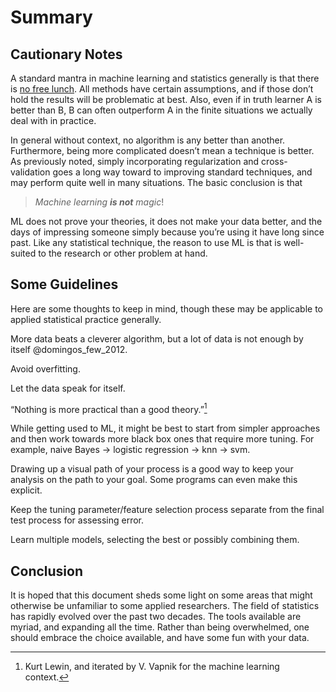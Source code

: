 # Summary

## Cautionary Notes

A standard mantra in machine learning and statistics generally is that there is [no free lunch](http://www.no-free-lunch.org/).  All methods have certain assumptions, and if those don't hold the results will be problematic at best.  Also, even if in truth learner A is better than B, B can often outperform A in the finite situations we actually deal with in practice.  

In general without context, no algorithm is any better than another. Furthermore, being more complicated doesn't mean a technique is better.  As previously noted, simply incorporating regularization and cross-validation goes a long way toward to improving standard techniques, and may perform quite well in many situations.  The basic conclusion is that 

> *Machine learning **is not** magic*!

ML does not prove your theories, it does not make your data better, and the days of impressing someone simply because you're using it have long since past.  Like any statistical technique, the reason to use ML is that is well-suited to the research or other problem at hand.


## Some Guidelines

Here are some thoughts to keep in mind, though these may be applicable to applied statistical practice generally.

More data beats a cleverer algorithm, but a lot of data is not enough by itself @domingos_few_2012. 

Avoid overfitting.

Let the data speak for itself. 

"Nothing is more practical than a good theory."[^lewin]

While getting used to ML, it might be best to start from simpler approaches and then work towards more black box ones that require more tuning. For example, naive Bayes $\rightarrow$ logistic regression $\rightarrow$ knn $\rightarrow$ svm.

Drawing up a visual path of your process is a good way to keep your analysis on the path to your goal.  Some programs can even make this explicit.

Keep the tuning parameter/feature selection process separate from the final test process for assessing error.

Learn multiple models, selecting the best or possibly combining them.


## Conclusion

It is hoped that this document sheds some light on some areas that might otherwise be unfamiliar to some applied researchers. The field of statistics has rapidly evolved over the past two decades.  The tools available are myriad, and expanding all the time.  Rather than being overwhelmed, one should embrace the choice available, and have some fun with your data.


[^lewin]: Kurt Lewin, and iterated by V. Vapnik for the machine learning context.